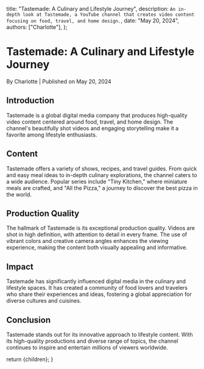 
  title: "Tastemade: A Culinary and Lifestyle Journey",
  description: `An in-depth look at Tastemade, a YouTube channel that creates video content focusing on food, travel, and home design.`,
  date: "May 20, 2024",
  authors: ["Charlotte"],
};

<h1>Tastemade: A Culinary and Lifestyle Journey</h1>
<div className="text-sm text-gray-500 dark:text-gray-400">
  By Charlotte | Published on May 20, 2024
</div>

<section id="introduction">
  <h2>Introduction</h2>
  <span>
    Tastemade is a global digital media company that produces high-quality video
    content centered around food, travel, and home design. The channel's
    beautifully shot videos and engaging storytelling make it a favorite among
    lifestyle enthusiasts.
  </span>
</section>

<section id="content">
  <h2>Content</h2>
  <span>
    Tastemade offers a variety of shows, recipes, and travel guides. From quick
    and easy meal ideas to in-depth culinary explorations, the channel caters to
    a wide audience. Popular series include "Tiny Kitchen," where miniature
    meals are crafted, and "All the Pizza," a journey to discover the best pizza
    in the world.
  </span>
</section>

<section id="production-quality">
  <h2>Production Quality</h2>
  <span>
    The hallmark of Tastemade is its exceptional production quality. Videos are
    shot in high definition, with attention to detail in every frame. The use of
    vibrant colors and creative camera angles enhances the viewing experience,
    making the content both visually appealing and informative.
  </span>
</section>

<section id="impact">
  <h2>Impact</h2>
  <span>
    Tastemade has significantly influenced digital media in the culinary and
    lifestyle spaces. It has created a community of food lovers and travelers
    who share their experiences and ideas, fostering a global appreciation for
    diverse cultures and cuisines.
  </span>
</section>

<section id="conclusion">
  <h2>Conclusion</h2>
  <span>
    Tastemade stands out for its innovative approach to lifestyle content. With
    its high-quality productions and diverse range of topics, the channel
    continues to inspire and entertain millions of viewers worldwide.
  </span>
</section>

  return <MdxLayout>{children}</MdxLayout>;
}
